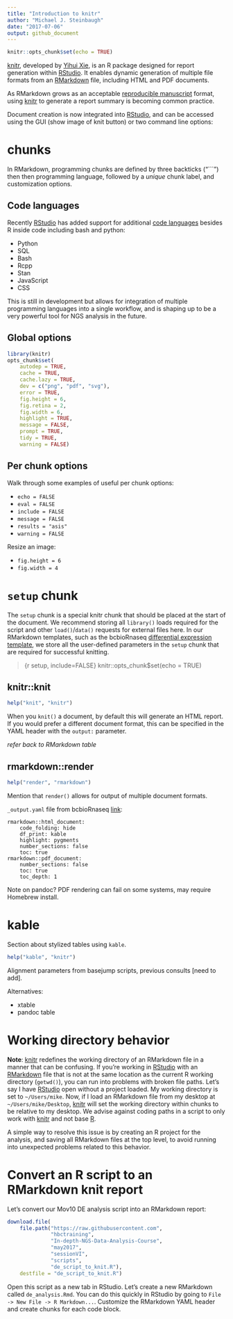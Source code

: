 ```yaml
---
title: "Introduction to knitr"
author: "Michael J. Steinbaugh"
date: "2017-07-06"
output: github_document
---
```


```r
knitr::opts_chunk$set(echo = TRUE)
```

[knitr]: https://yihui.name/knitr/
[RMarkdown]: http://rmarkdown.rstudio.com/
[R]: https://www.r-project.org/
[RStudio]: https://www.rstudio.com/



[knitr][], developed by [Yihui Xie](https://yihui.name), is an R package designed for report generation within [RStudio][]. It enables dynamic generation of multiple file formats from an [RMarkdown][] file, including HTML and PDF documents.

As RMarkdown grows as an acceptable [reproducible manuscript](https://elifesciences.org/labs/cad57bcf/composing-reproducible-manuscripts-using-r-markdown) format, using [knitr][] to generate a report summary is becoming common practice.

Document creation is now integrated into [RStudio][], and can be accessed using the GUI (show image of knit button) or two command line options:


# chunks

In RMarkdown, programming chunks are defined by three backticks ("```") then then programming language, followed by a *unique* chunk label, and customization options.


## Code languages

Recently [RStudio][] has added support for additional [code languages](http://rmarkdown.rstudio.com/lesson-5.html) besides R inside code including bash and python:

- Python
- SQL
- Bash
- Rcpp
- Stan
- JavaScript
- CSS

This is still in development but allows for integration of multiple programming languages into a single workflow, and is shaping up to be a very powerful tool for NGS analysis in the future.


## Global options

```r
library(knitr)
opts_chunk$set(
    autodep = TRUE,
    cache = TRUE,
    cache.lazy = TRUE,
    dev = c("png", "pdf", "svg"),
    error = TRUE,
    fig.height = 6,
    fig.retina = 2,
    fig.width = 6,
    highlight = TRUE,
    message = FALSE,
    prompt = TRUE,
    tidy = TRUE,
    warning = FALSE)
```


## Per chunk options

Walk through some examples of useful per chunk options:

- `echo = FALSE`
- `eval = FALSE`
- `include = FALSE`
- `message = FALSE`
- `results = "asis"`
- `warning = FALSE`

Resize an image:

- `fig.height = 6`
- `fig.width = 4`



# `setup` chunk

The `setup` chunk is a special knitr chunk that should be placed at the start of the document. We recommend storing all `library()` loads required for the script and other `load()`/`data()` requests for external files here. In our RMarkdown templates, such as the bcbioRnaseq [differential expression template](https://github.com/hbc/bcbioRnaseq/blob/master/inst/rmarkdown/templates/differential_expression/skeleton/skeleton.Rmd), we store all the user-defined parameters in the `setup` chunk that are required for successful knitting.

> {r setup, include=FALSE}
> knitr::opts_chunk$set(echo = TRUE)


## knitr::knit

```r
help("knit", "knitr")
```

When you `knit()` a document, by default this will generate an HTML report. If you would prefer a different document format, this can be specified in the YAML header with the `output:` parameter.

*refer back to RMarkdown table*


## rmarkdown::render

```r
help("render", "rmarkdown")
```

Mention that `render()` allows for output of multiple document formats.

`_output.yaml` file from bcbioRnaseq [link](https://github.com/hbc/bcbioRnaseq/blob/master/docs/downloads/_output.yaml):

    rmarkdown::html_document:
        code_folding: hide
        df_print: kable
        highlight: pygments
        number_sections: false
        toc: true
    rmarkdown::pdf_document:
        number_sections: false
        toc: true
        toc_depth: 1


Note on pandoc? PDF rendering can fail on some systems, may require Homebrew install.



# kable

Section about stylized tables using `kable`.

```r
help("kable", "knitr")
```

Alignment parameters from basejump scripts, previous consults [need to add].

Alternatives:

- xtable
- pandoc table



# Working directory behavior

**Note**: [knitr][] redefines the working directory of an RMarkdown file in a manner that can be confusing. If you're working in [RStudio][] with an [RMarkdown][] file that is not at the same location as the current R working directory (`getwd()`), you can run into problems with broken file paths. Let's say I have [RStudio][] open without a project loaded. My working directory is set to `~/Users/mike`. Now, if I load an RMarkdown file from my desktop at `~/Users/mike/Desktop`, [knitr][] will set the working directory within chunks to be relative to my desktop. We advise against coding paths in a script to only work with [knitr][] and not base [R][].

A simple way to resolve this issue is by creating an R project for the analysis, and saving all RMarkdown files at the top level, to avoid running into unexpected problems related to this behavior.



# Convert an R script to an RMarkdown knit report

Let's convert our Mov10 DE analysis script into an RMarkdown report:

```r
download.file(
    file.path("https://raw.githubusercontent.com",
              "hbctraining",
              "In-depth-NGS-Data-Analysis-Course",
              "may2017",
              "sessionVI",
              "scripts",
              "de_script_to_knit.R"),
    destfile = "de_script_to_knit.R")
```

Open this script as a new tab in RStudio. Let's create a new RMarkdown called `de_analysis.Rmd`. You can do this quickly in RStudio by going to `File -> New File -> R Markdown...`. Customize the RMarkdown YAML header and create chunks for each code block.
